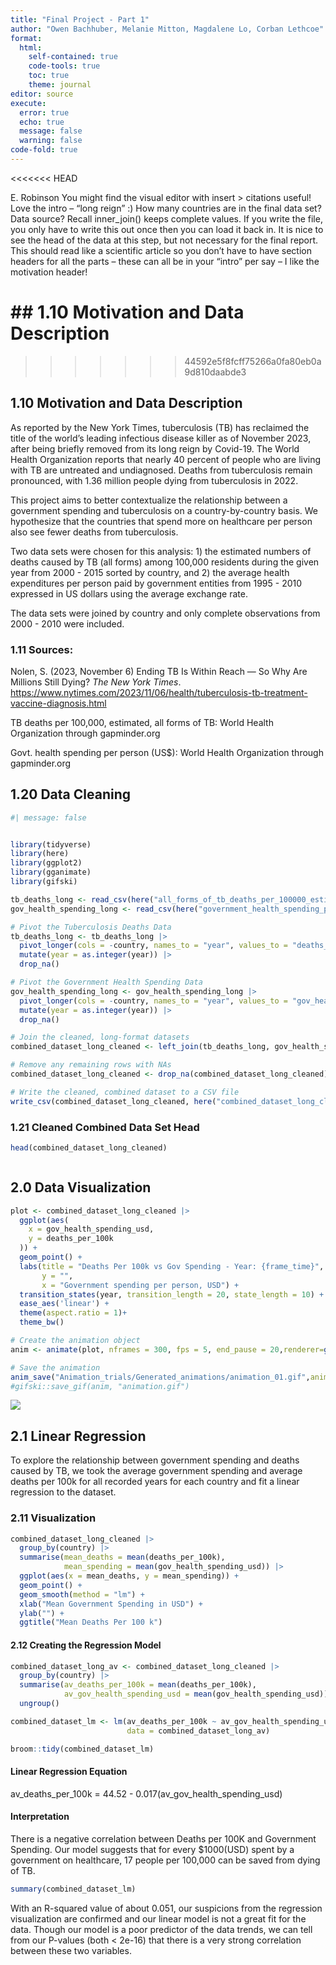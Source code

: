 ---
title: "Final Project - Part 1"
author: "Owen Bachhuber, Melanie Mitton, Magdalene Lo, Corban Lethcoe"
format: 
  html:
    self-contained: true
    code-tools: true
    toc: true
    theme: journal
editor: source
execute: 
  error: true
  echo: true
  message: false
  warning: false
code-fold: true
---
<<<<<<< HEAD

E. Robinson
You might find the visual editor with insert > citations useful! Love the intro -- "long reign" :) How many countries are in the final data set? Data source? Recall inner_join() keeps complete values. If you write the file, you only have to write this out once then you can load it back in. It is nice to see the head of the data at this step, but not necessary for the final report. This should read like a scientific article so you don't have to have section headers for all the parts -- these can all be in your "intro" per say -- I like the motivation header!

## 1.10 Motivation and Data Description 
=======
>>>>>>> 44592e5f8fcff75266a0fa80eb0a9d810daabde3

## 1.10 Motivation and Data Description

As reported by the New York Times, tuberculosis (TB) has reclaimed the title of the world’s leading infectious disease killer as of November 2023, after being briefly removed from its long reign by Covid-19. The World Health Organization reports that nearly 40 percent of people who are living with TB are untreated and undiagnosed. Deaths from tuberculosis remain pronounced, with 1.36 million people dying from tuberculosis in 2022.

This project aims to better contextualize the relationship between a government spending and tuberculosis on a country-by-country basis. We hypothesize that the countries that spend more on healthcare per person also see fewer deaths from tuberculosis.

Two data sets were chosen for this analysis: 1) the estimated numbers of deaths caused by TB (all forms) among 100,000 residents during the given year from 2000 - 2015 sorted by country, and 2) the average health expenditures per person paid by government entities from 1995 - 2010 expressed in US dollars using the average exchange rate.

The data sets were joined by country and only complete observations from 2000 - 2010 were included.

### 1.11 Sources:

Nolen, S. (2023, November 6) Ending TB Is Within Reach — So Why Are Millions Still Dying? *The New York Times*. <https://www.nytimes.com/2023/11/06/health/tuberculosis-tb-treatment-vaccine-diagnosis.html>

TB deaths per 100,000, estimated, all forms of TB: World Health Organization through gapminder.org

Govt. health spending per person (US\$): World Health Organization through gapminder.org

## 1.20 Data Cleaning

```{r}
#| message: false


library(tidyverse)
library(here)
library(ggplot2)
library(gganimate)
library(gifski)

tb_deaths_long <- read_csv(here("all_forms_of_tb_deaths_per_100000_estimated.csv"))
gov_health_spending_long <- read_csv(here("government_health_spending_per_person_us.csv"))

# Pivot the Tuberculosis Deaths Data
tb_deaths_long <- tb_deaths_long |> 
  pivot_longer(cols = -country, names_to = "year", values_to = "deaths_per_100k", names_prefix = "X") |> 
  mutate(year = as.integer(year)) |> 
  drop_na()

# Pivot the Government Health Spending Data
gov_health_spending_long <- gov_health_spending_long |> 
  pivot_longer(cols = -country, names_to = "year", values_to = "gov_health_spending_usd", names_prefix = "X") |> 
  mutate(year = as.integer(year)) |> 
  drop_na()

# Join the cleaned, long-format datasets
combined_dataset_long_cleaned <- left_join(tb_deaths_long, gov_health_spending_long, by = c("country", "year"))

# Remove any remaining rows with NAs
combined_dataset_long_cleaned <- drop_na(combined_dataset_long_cleaned)

# Write the cleaned, combined dataset to a CSV file
write_csv(combined_dataset_long_cleaned, here("combined_dataset_long_cleaned.csv"))

```

### 1.21 Cleaned Combined Data Set Head

```{r}
head(combined_dataset_long_cleaned)

```

```{r}

```

## 2.0 Data Visualization

```{r}
plot <- combined_dataset_long_cleaned |>
  ggplot(aes(
    x = gov_health_spending_usd, 
    y = deaths_per_100k
  )) + 
  geom_point() +
  labs(title = "Deaths Per 100k vs Gov Spending - Year: {frame_time}",
       y = "",
       x = "Government spending per person, USD") +
  transition_states(year, transition_length = 20, state_length = 10) + 
  ease_aes('linear') + 
  theme(aspect.ratio = 1)+
  theme_bw()

# Create the animation object
anim <- animate(plot, nframes = 300, fps = 5, end_pause = 20,renderer=gifski_renderer())

# Save the animation
anim_save("Animation_trials/Generated_animations/animation_01.gif",animation = anim)
#gifski::save_gif(anim, "animation.gif")
```

![](https://cdn.discordapp.com/attachments/1209592545122984008/1217883423532777643/trial_1_animation.gif?ex=6605a553&is=65f33053&hm=07cf1467b00d573bdd90c14c5c7c5320ba192aced6a7ac0cbeb116d63b19489d&)

## 2.1 Linear Regression

To explore the relationship between government spending and deaths caused by TB, we took the average government spending and average deaths per 100k for all recorded years for each country and fit a linear regression to the dataset. 

### 2.11 Visualization

```{r}
combined_dataset_long_cleaned |> 
  group_by(country) |> 
  summarise(mean_deaths = mean(deaths_per_100k), 
            mean_spending = mean(gov_health_spending_usd)) |>
  ggplot(aes(x = mean_deaths, y = mean_spending)) +
  geom_point() + 
  geom_smooth(method = "lm") + 
  xlab("Mean Government Spending in USD") + 
  ylab("") + 
  ggtitle("Mean Deaths Per 100 k")
```



#### 2.12 Creating the Regression Model

```{r}
combined_dataset_long_av <- combined_dataset_long_cleaned |> 
  group_by(country) |> 
  summarise(av_deaths_per_100k = mean(deaths_per_100k),
            av_gov_health_spending_usd = mean(gov_health_spending_usd)) |> 
  ungroup()

combined_dataset_lm <- lm(av_deaths_per_100k ~ av_gov_health_spending_usd , 
                          data = combined_dataset_long_av)

broom::tidy(combined_dataset_lm)
```

#### Linear Regression Equation

av_deaths_per_100k = 44.52 - 0.017(av_gov_health_spending_usd)

#### Interpretation

There is a negative correlation between Deaths per 100K and Government Spending. Our model suggests that for every $1000(USD) spent by a government on healthcare, 17 people per 100,000 can be saved from dying of TB.

```{r}
summary(combined_dataset_lm)
```

With an R-squared value of about 0.051, our suspicions from the regression visualization are confirmed and our linear model is not a great fit for the data. Though our model is a poor predictor of the data trends, we can tell from our P-values (both \< 2e-16) that there is a very strong correlation between these two variables.
